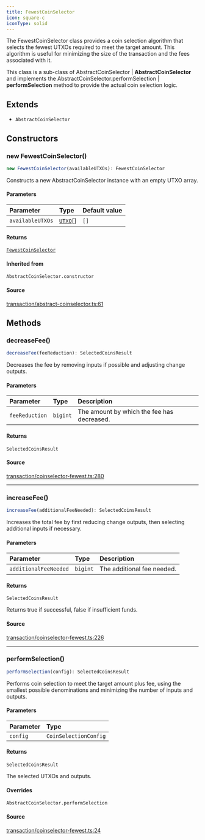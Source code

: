 ```yaml
---
title: FewestCoinSelector
icon: square-c
iconType: solid
---
```


The FewestCoinSelector class provides a coin selection algorithm that selects the fewest UTXOs required to meet the
target amount. This algorithm is useful for minimizing the size of the transaction and the fees associated with it.

This class is a sub-class of AbstractCoinSelector | **AbstractCoinSelector** and implements the
AbstractCoinSelector.performSelection | **performSelection** method to provide the actual coin selection
logic.

## Extends

- `AbstractCoinSelector`

## Constructors

### new FewestCoinSelector()

```ts
new FewestCoinSelector(availableUTXOs): FewestCoinSelector
```

Constructs a new AbstractCoinSelector instance with an empty UTXO array.

#### Parameters

| Parameter | Type | Default value |
| :------ | :------ | :------ |
| `availableUTXOs` | [`UTXO`](/sdk/content/classes/UTXO)[] | `[]` |

#### Returns

[`FewestCoinSelector`](/sdk/content/classes/FewestCoinSelector)

#### Inherited from

`AbstractCoinSelector.constructor`

#### Source

[transaction/abstract-coinselector.ts:61](https://github.com/dominant-strategies/quais.js/blob/d79133d03d4e2f5f449e58c11b76623b0c041d22/src/transaction/abstract-coinselector.ts#L61)

## Methods

### decreaseFee()

```ts
decreaseFee(feeReduction): SelectedCoinsResult
```

Decreases the fee by removing inputs if possible and adjusting change outputs.

#### Parameters

| Parameter | Type | Description |
| :------ | :------ | :------ |
| `feeReduction` | `bigint` | The amount by which the fee has decreased. |

#### Returns

`SelectedCoinsResult`

#### Source

[transaction/coinselector-fewest.ts:280](https://github.com/dominant-strategies/quais.js/blob/d79133d03d4e2f5f449e58c11b76623b0c041d22/src/transaction/coinselector-fewest.ts#L280)

***

### increaseFee()

```ts
increaseFee(additionalFeeNeeded): SelectedCoinsResult
```

Increases the total fee by first reducing change outputs, then selecting additional inputs if necessary.

#### Parameters

| Parameter | Type | Description |
| :------ | :------ | :------ |
| `additionalFeeNeeded` | `bigint` | The additional fee needed. |

#### Returns

`SelectedCoinsResult`

Returns true if successful, false if insufficient funds.

#### Source

[transaction/coinselector-fewest.ts:226](https://github.com/dominant-strategies/quais.js/blob/d79133d03d4e2f5f449e58c11b76623b0c041d22/src/transaction/coinselector-fewest.ts#L226)

***

### performSelection()

```ts
performSelection(config): SelectedCoinsResult
```

Performs coin selection to meet the target amount plus fee, using the smallest possible denominations and
minimizing the number of inputs and outputs.

#### Parameters

| Parameter | Type |
| :------ | :------ |
| `config` | `CoinSelectionConfig` |

#### Returns

`SelectedCoinsResult`

The selected UTXOs and outputs.

#### Overrides

`AbstractCoinSelector.performSelection`

#### Source

[transaction/coinselector-fewest.ts:24](https://github.com/dominant-strategies/quais.js/blob/d79133d03d4e2f5f449e58c11b76623b0c041d22/src/transaction/coinselector-fewest.ts#L24)
